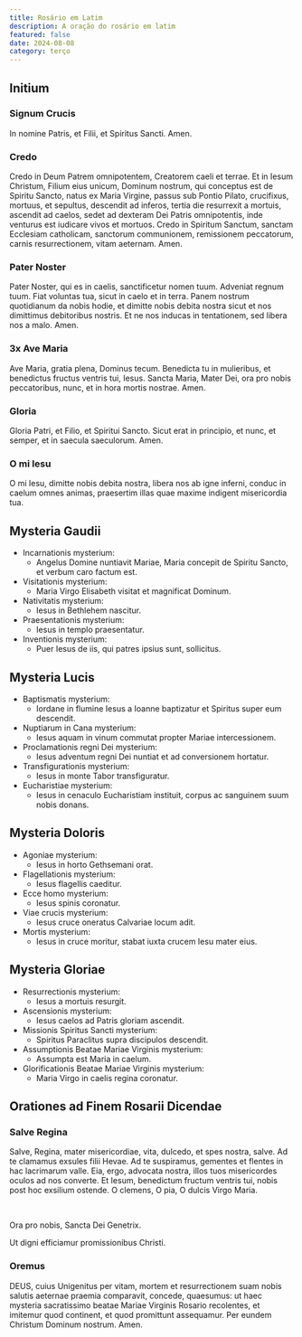 ```yaml
---
title: Rosário em Latim
description: A oração do rosário em latim
featured: false
date: 2024-08-08
category: terço
---
```


## Initium

### Signum Crucis

In nomine Patris, et Filii, et Spiritus Sancti. Amen.

### Credo

Credo in Deum Patrem omnipotentem, Creatorem caeli et terrae. Et in Iesum Christum, Filium eius unicum, Dominum nostrum, qui conceptus est de Spiritu Sancto, natus ex Maria Virgine, passus sub Pontio Pilato, crucifixus, mortuus, et sepultus, descendit ad inferos, tertia die resurrexit a mortuis, ascendit ad caelos, sedet ad dexteram Dei Patris omnipotentis, inde venturus est iudicare vivos et mortuos. Credo in Spiritum Sanctum, sanctam Ecclesiam catholicam, sanctorum communionem, remissionem peccatorum, carnis resurrectionem, vitam aeternam. Amen.

### Pater Noster

Pater Noster, qui es in caelis, sanctificetur nomen tuum. Adveniat regnum tuum. Fiat voluntas tua, sicut in caelo et in terra. Panem nostrum quotidianum da nobis hodie, et dimitte nobis debita nostra sicut et nos dimittimus debitoribus nostris. Et ne nos inducas in tentationem, sed libera nos a malo. Amen.

### 3x Ave Maria

Ave Maria, gratia plena, Dominus tecum. Benedicta tu in mulieribus, et benedictus fructus ventris tui, Iesus. Sancta Maria, Mater Dei, ora pro nobis peccatoribus, nunc, et in hora mortis nostrae. Amen.

### Gloria

Gloria Patri, et Filio, et Spiritui Sancto. Sicut erat in principio, et nunc, et semper, et in saecula saeculorum. Amen.

### O mi Iesu

O mi Iesu, dimitte nobis debita nostra, libera nos ab igne inferni, conduc in caelum omnes animas, praesertim illas quae maxime indigent misericordia tua.

## Mysteria Gaudii

- Incarnationis mysterium:
  - Angelus Domine nuntiavit Mariae, Maria concepit de Spiritu Sancto, et verbum caro factum est.
- Visitationis mysterium:
  - Maria Virgo Elisabeth visitat et magnificat Dominum.
- Nativitatis mysterium:
  - Iesus in Bethlehem nascitur.
- Praesentationis mysterium:
  - Iesus in templo praesentatur.
- Inventionis mysterium:
  - Puer Iesus de iis, qui patres ipsius sunt, sollicitus.

## Mysteria Lucis

- Baptismatis mysterium:
  - Iordane in flumine Iesus a Ioanne baptizatur et Spiritus super eum descendit.
- Nuptiarum in Cana mysterium:
  - Iesus aquam in vinum commutat propter Mariae intercessionem.
- Proclamationis regni Dei mysterium:
  - Iesus adventum regni Dei nuntiat et ad conversionem hortatur.
- Transfigurationis mysterium:
  - Iesus in monte Tabor transfiguratur.
- Eucharistiae mysterium:
  - Iesus in cenaculo Eucharistiam instituit, corpus ac sanguinem suum nobis donans.

## Mysteria Doloris

- Agoniae mysterium:
  - Iesus in horto Gethsemani orat.
- Flagellationis mysterium:
  - Iesus flagellis caeditur.
- Ecce homo mysterium:
  - Iesus spinis coronatur.
- Viae crucis mysterium:
  - Iesus cruce oneratus Calvariae locum adit.
- Mortis mysterium:
  - Iesus in cruce moritur, stabat iuxta crucem Iesu mater eius.

## Mysteria Gloriae

- Resurrectionis mysterium:
  - Iesus a mortuis resurgit.
- Ascensionis mysterium:
  - Iesus caelos ad Patris gloriam ascendit.
- Missionis Spiritus Sancti mysterium:
  - Spiritus Paraclitus supra discipulos descendit.
- Assumptionis Beatae Mariae Virginis mysterium:
  - Assumpta est Maria in caelum.
- Glorificationis Beatae Mariae Virginis mysterium:
  - Maria Virgo in caelis regina coronatur.

## Orationes ad Finem Rosarii Dicendae

### Salve Regina

Salve, Regina, mater misericordiae, vita, dulcedo, et spes nostra, salve. Ad te clamamus exsules filii Hevae. Ad te suspiramus, gementes et flentes in hac lacrimarum valle. Eia, ergo, advocata nostra, illos tuos misericordes oculos ad nos converte. Et Iesum, benedictum fructum ventris tui, nobis post hoc exsilium ostende. O clemens, O pia, O dulcis Virgo Maria.

<Br />

Ora pro nobis, Sancta Dei Genetrix.

Ut digni efficiamur promissionibus Christi.

### Oremus

DEUS, cuius Unigenitus per vitam, mortem et resurrectionem suam nobis salutis aeternae praemia comparavit, concede, quaesumus: ut haec mysteria sacratissimo beatae Mariae Virginis Rosario recolentes, et imitemur quod continent, et quod promittunt assequamur. Per eundem Christum Dominum nostrum. Amen.
